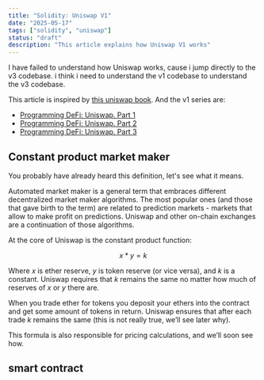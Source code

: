 ```yaml
---
title: "Solidity: Uniswap V1"
date: "2025-05-17"
tags: ["solidity", "uniswap"]
status: "draft"
description: "This article explains how Uniswap V1 works"
---
```


I have failed to understand how Uniswap works, cause i jump directly to the v3 codebase.
i think i need to understand the v1 codebase to understand the v3 codebase.

This article is inspired by [this uniswap book](https://uniswapv3book.com). And the v1 series are:

- [Programming DeFi: Uniswap. Part 1](https://jeiwan.net/posts/programming-defi-uniswap-1/)
- [Programming DeFi: Uniswap. Part 2](https://jeiwan.net/posts/programming-defi-uniswap-2/)
- [Programming DeFi: Uniswap. Part 3](https://jeiwan.net/posts/programming-defi-uniswap-3/)

## Constant product market maker

You probably have already heard this definition, let's see what it means.

Automated market maker is a general term that embraces different decentralized market maker algorithms. The most popular ones (and those that gave birth to the term) are related to prediction markets - markets that allow to make profit on predictions. Uniswap and other on-chain exchanges are a continuation of those algorithms.

At the core of Uniswap is the constant product function:

$$
x * y = k
$$

Where $x$ is ether reserve, $y$ is token reserve (or vice versa), and $k$ is a constant. Uniswap requires that $k$ remains the same no matter how much of reserves of $x$ or $y$ there are.

When you trade ether for tokens you deposit your ethers into the contract and get some amount of tokens in return. Uniswap ensures that after each trade $k$ remains the same (this is not really true, we’ll see later why).

This formula is also responsible for pricing calculations, and we’ll soon see how.

## smart contract
